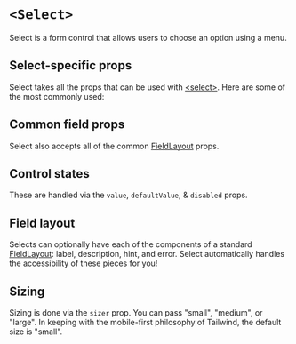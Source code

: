 


<Meta title="Components/Select" of={Stories} />

# `<Select>`

Select is a form control that allows users to choose an option using a menu.

## Select-specific props

Select takes all the props that can be used with
[&lt;select&gt;](https://react.dev/reference/react-dom/components/select). Here
are some of the most commonly used:

<ArgTypes of={Stories} sort="requiredFirst" />

## Common field props

Select also accepts all of the common
[FieldLayout](/docs/components-fieldlayout--docs) props.

<ArgTypes of={FieldControl} sort="requiredFirst" />

## Control states

These are handled via the `value`, `defaultValue`, & `disabled` props.

<Canvas of={Stories.AllControlStates} sourceState="shown" />

## Field layout

Selects can optionally have each of the components of a standard
[FieldLayout](/docs/components-fieldlayout--docs): label, description, hint, and
error. Select automatically handles the accessibility of these pieces for you!

<Canvas of={Stories.FieldLayout} sourceState="shown" />

## Sizing

Sizing is done via the `sizer` prop. You can pass "small", "medium", or "large".
In keeping with the mobile-first philosophy of Tailwind, the default size is
"small".

<Canvas of={Stories.AllSizes} sourceState="shown" />
